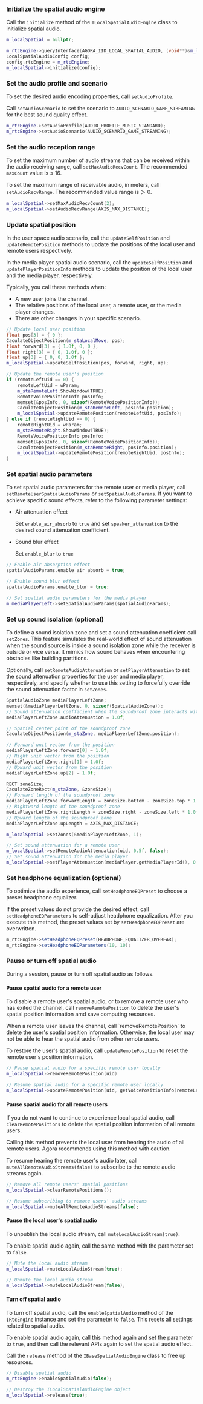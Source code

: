 <PlatformWrapper platform="windows">

### Initialize the spatial audio engine

Call the `initialize` method of the `ILocalSpatialAudioEngine` class to initialize spatial audio.

```cpp
m_localSpatial = nullptr;

m_rtcEngine->queryInterface(AGORA_IID_LOCAL_SPATIAL_AUDIO, (void**)&m_localSpatial);
LocalSpatialAudioConfig config;
config.rtcEngine = m_rtcEngine;
m_localSpatial->initialize(config);
```

### Set the audio profile and scenario

To set the desired audio encoding properties, call `setAudioProfile`.

Call `setAudioScenario` to set the scenario to `AUDIO_SCENARIO_GAME_STREAMING` for the best sound quality effect.

```cpp
m_rtcEngine->setAudioProfile(AUDIO_PROFILE_MUSIC_STANDARD);
m_rtcEngine->setAudioScenario(AUDIO_SCENARIO_GAME_STREAMING);
```

### Set the audio reception range

To set the maximum number of audio streams that can be received within the audio receiving range, call `setMaxAudioRecvCount`. The recommended `maxCount` value is ≤ 16.

To set the maximum range of receivable audio, in meters, call `setAudioRecvRange`. The recommended value range is ＞ 0.

```cpp
m_localSpatial->setMaxAudioRecvCount(2);
m_localSpatial->setAudioRecvRange(AXIS_MAX_DISTANCE);
```

### Update spatial position
In the user space audio scenario, call the `updateSelfPosition` and `updateRemotePosition` methods to update the positions of the local user and remote users respectively.

In the media player spatial audio scenario, call the `updateSelfPosition` and `updatePlayerPositionInfo` methods to update the position of the local user and the media player, respectively.

Typically, you call these methods when:

- A new user joins the channel.
- The relative positions of the local user, a remote user, or the media player changes.
- There are other changes in your specific scenario.

```cpp
// Update local user position
float pos[3] = { 0 };
CaculateObjectPosition(m_staLocalMove, pos);
float forward[3] = { 1.0f, 0, 0 };
float right[3] = { 0, 1.0f, 0 };
float up[3] = { 0, 0, 1.0f };
m_localSpatial->updateSelfPosition(pos, forward, right, up);

// Update the remote user's position
if (remoteLeftUid == 0) {
    remoteLeftUid = wParam;
    m_staRemoteLeft.ShowWindow(TRUE);
    RemoteVoicePositionInfo posInfo;
    memset(&posInfo, 0, sizeof(RemoteVoicePositionInfo));
    CaculateObjectPosition(m_staRemoteLeft, posInfo.position);
    m_localSpatial->updateRemotePosition(remoteLeftUid, posInfo);
} else if (remoteRightUid == 0) {
    remoteRightUid = wParam;
    m_staRemoteRight.ShowWindow(TRUE);
    RemoteVoicePositionInfo posInfo;
    memset(&posInfo, 0, sizeof(RemoteVoicePositionInfo));
    CaculateObjectPosition(m_staRemoteRight, posInfo.position);
    m_localSpatial->updateRemotePosition(remoteRightUid, posInfo);
}
```

### Set spatial audio parameters

To set spatial audio parameters for the remote user or media player, call `setRemoteUserSpatialAudioParams` or `setSpatialAudioParams`. If you want to achieve specific sound effects, refer to the following parameter settings:

- Air attenuation effect

  Set `enable_air_absorb` to `true` and set `speaker_attenuation` to the desired sound attenuation coefficient.

- Sound blur effect

  Set `enable_blur` to `true`

```cpp
// Enable air absorption effect
spatialAudioParams.enable_air_absorb = true;

// Enable sound blur effect
spatialAudioParams.enable_blur = true;

// Set spatial audio parameters for the media player
m_mediaPlayerLeft->setSpatialAudioParams(spatialAudioParams);
```

### Set up sound isolation (optional)

To define a sound isolation zone and set a sound attenuation coefficient call `setZones`. This feature simulates the real-world effect of sound attenuation when the sound source is inside a sound isolation zone while the receiver is outside or vice versa. It mimics how sound behaves when encountering obstacles like building partitions.

Optionally, call `setRemoteAudioAttenuation` or `setPlayerAttenuation` to set the sound attenuation properties for the user and media player, respectively, and specify whether to use this setting to forcefully override the sound attenuation factor in `setZones`.

```cpp
SpatialAudioZone mediaPlayerLeftZone;
memset(&mediaPlayerLeftZone, 0, sizeof(SpatialAudioZone));
// Sound attenuation coefficient when the soundproof zone interacts with the external environment
mediaPlayerLeftZone.audioAttenuation = 1.0f;

// Spatial center point of the soundproof zone
CaculateObjectPosition(m_staZone, mediaPlayerLeftZone.position);

// Forward unit vector from the position
mediaPlayerLeftZone.forward[0] = 1.0f;
// Right unit vector from the position
mediaPlayerLeftZone.right[1] = 1.0f;
// Upward unit vector from the position
mediaPlayerLeftZone.up[2] = 1.0f;

RECT zoneSize;
CaculateZoneRect(m_staZone, &zoneSize);
// Forward length of the soundproof zone
mediaPlayerLeftZone.forwardLength = zoneSize.bottom - zoneSize.top * 1.0f;
// Rightward length of the soundproof zone
mediaPlayerLeftZone.rightLength = zoneSize.right - zoneSize.left * 1.0f;
// Upward length of the soundproof zone
mediaPlayerLeftZone.upLength = AXIS_MAX_DISTANCE;

m_localSpatial->setZones(&mediaPlayerLeftZone, 1);

// Set sound attenuation for a remote user
m_localSpatial->setRemoteAudioAttenuation(uid, 0.5f, false);
// Set sound attenuation for the media player
m_localSpatial->setPlayerAttenuation(mediaPlayer.getMediaPlayerId(), 0.5f, false);
```

### Set headphone equalization (optional)

To optimize the audio experience, call `setHeadphoneEQPreset` to choose a preset headphone equalizer.

If the preset values do not provide the desired effect, call `setHeadphoneEQParameters` to self-adjust headphone equalization. After you execute this method, the preset values set by `setHeadphoneEQPreset` are overwritten.

```java
m_rtcEngine->setHeadphoneEQPreset(HEADPHONE_EQUALIZER_OVEREAR);
m_rtcEngine->setHeadphoneEQParameters(10, 10);
```

### Pause or turn off spatial audio

During a session, pause or turn off spatial audio as follows.

#### Pause spatial audio for a remote user
To disable a remote user's spatial audio, or to remove a remote user who has exited the channel, call `removeRemotePosition` to delete the user's spatial position information amd save computing resources.

<Admonition type="caution">
When a remote user leaves the channel, call `removeRemotePosition` to delete the user's spatial position information. Otherwise, the local user may not be able to hear the spatial audio from other remote users.
</Admonition>

To restore the user's spatial audio, call `updateRemotePosition` to reset the remote user's position information.

```cpp
// Pause spatial audio for a specific remote user locally
m_localSpatial->removeRemotePosition(uid)

// Resume spatial audio for a specific remote user locally
m_localSpatial->updateRemotePosition(uid, getVoicePositionInfo(remoteLeftTv));
```

#### Pause spatial audio for all remote users

If you do not want to continue to experience local spatial audio, call `clearRemotePositions` to delete the spatial position information of all remote users.

<Admonition type="caution">
Calling this method prevents the local user from hearing the audio of all remote users. Agora recommends using this method with caution.
</Admonition>

To resume hearing the remote user's audio later, call `muteAllRemoteAudioStreams(false)` to subscribe to the remote audio streams again.

```cpp
// Remove all remote users' spatial positions
m_localSpatial->clearRemotePositions();

// Resume subscribing to remote users' audio streams
m_localSpatial->muteAllRemoteAudioStreams(false);
```

#### Pause the local user's spatial audio

To unpublish the local audio stream, call `muteLocalAudioStream(true)`.

To enable spatial audio again, call the same method with the parameter set to `false`.


```cpp
// Mute the local audio stream
m_localSpatial->muteLocalAudioStream(true);

// Unmute the local audio stream
m_localSpatial->muteLocalAudioStream(false);
```

#### Turn off spatial audio

To turn off spatial audio, call the `enableSpatialAudio` method of the `IRtcEngine` instance and set the parameter to `false`. This resets all settings related to spatial audio.

To enable spatial audio again, call this method again and set the parameter to `true`, and then call the relevant APIs again to set the spatial audio effect.

Call the `release` method of the `IBaseSpatialAudioEngine` class to free up resources.

```cpp
// Disable spatial audio
m_rtcEngine->enableSpatialAudio(false);

// Destroy the ILocalSpatialAudioEngine object
m_localSpatial->release(true);
```

</PlatformWrapper>